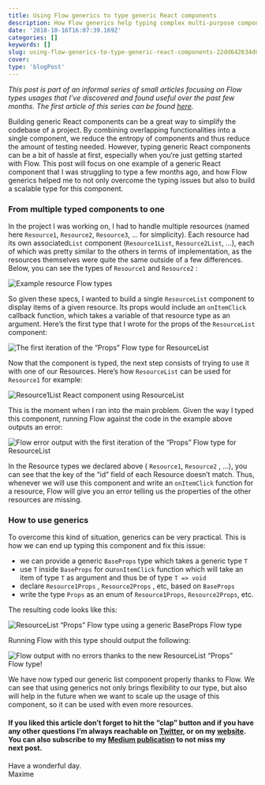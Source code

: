```yaml
---
title: Using Flow generics to type generic React components
description: How Flow generics help typing complex multi-purpose components
date: '2018-10-16T16:07:39.169Z'
categories: []
keywords: []
slug: using-flow-generics-to-type-generic-react-components-22dd642634d8
cover:
type: 'blogPost'
---
```


_This post is part of an informal series of small articles focusing on Flow types usages that I’ve discovered and found useful over the past few months. The first article of this series can be found_ [_here_](https://medium.com/@MaximeHeckel/how-to-efficiently-type-your-styled-components-with-flow-f43930a0dd2b)_._

Building generic React components can be a great way to simplify the codebase of a project. By combining overlapping functionalities into a single component, we reduce the entropy of components and thus reduce the amount of testing needed. However, typing generic React components can be a bit of hassle at first, especially when you‘re just getting started with Flow. This post will focus on one example of a generic React component that I was struggling to type a few months ago, and how Flow generics helped me to not only overcome the typing issues but also to build a scalable type for this component.

### From multiple typed components to one

In the project I was working on, I had to handle multiple resources (named here `Resource1`, `Resource2`, `Resource3`, … for simplicity). Each resource had its own associated`List` component (`Resource1List`, `Resource2List`, …), each of which was pretty similar to the others in terms of implementation, as the resources themselves were quite the same outside of a few differences. Below, you can see the types of `Resource1` and `Resource2` :

![Example resource Flow types](img/1__lOa9krzkfhvYQ__cbUaT87w.png)

So given these specs, I wanted to build a single `ResourceList` component to display items of a given resource. Its props would include an `onItemClick` callback function, which takes a variable of that resource type as an argument. Here’s the first type that I wrote for the props of the `ResourceList` component:

![The first iteration of the “Props” Flow type for ResourceList](img/1__2GcPxtTnZDK5c68WTIq16w.png)

Now that the component is typed, the next step consists of trying to use it with one of our Resources. Here’s how `ResourceList` can be used for `Resource1` for example:

![Resource1List React component using ResourceList](img/1__RQrQkC6frHaBR__9Pc5__oAQ.png)

This is the moment when I ran into the main problem. Given the way I typed this component, running Flow against the code in the example above outputs an error:

![Flow error output with the first iteration of the “Props” Flow type for ResourceList](img/1__K4q47RYFJGlAz0nkpY32hw.png)

In the Resource types we declared above ( `Resource1`, `Resource2` , …), you can see that the key of the “id” field of each Resource doesn’t match. Thus, whenever we will use this component and write an `onItemClick` function for a resource, Flow will give you an error telling us the properties of the other resources are missing.

### How to use generics

To overcome this kind of situation, generics can be very practical. This is how we can end up typing this component and fix this issue:

- we can provide a generic `BaseProps` type which takes a generic type `T`
- use `T` inside `BaseProps` for our`onItemClick` function which will take an item of type `T` as argument and thus be of type `T => void`
- declare `Resource1Props` , `Resource2Props` , etc, based on `BaseProps`
- write the type `Props` as an enum of `Resource1Props`, `Resource2Props`, etc.

The resulting code looks like this:

![ResourceList “Props” Flow type using a generic BaseProps Flow type](img/1__eI8mDeb2DeBT3b6Qn17Egw.png)

Running Flow with this type should output the following:

![Flow output with no errors thanks to the new ResourceList “Props” Flow type!](img/1__tQs3TltRtn__sntDOaUxdLg.png)

We have now typed our generic list component properly thanks to Flow. We can see that using generics not only brings flexibility to our type, but also will help in the future when we want to scale up the usage of this component, so it can be used with even more resources.

#### If you liked this article don’t forget to hit the “clap” button and if you have any other questions I’m always reachable on [Twitter](http://twitter.com/MaximeHeckel), or on my [website](https://maximeheckel.com). You can also subscribe to my [Medium publication](https://medium.com/maxime-heckel) to not miss my next post.

Have a wonderful day.  
Maxime
